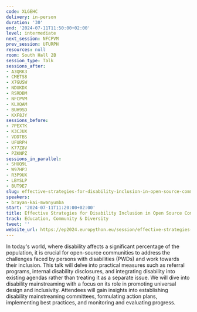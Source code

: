 ```yaml
---
code: XLGEHC
delivery: in-person
duration: '30'
end: '2024-07-11T11:50:00+02:00'
level: intermediate
next_session: NFCPVM
prev_session: UFURPH
resources: null
room: South Hall 2B
session_type: Talk
sessions_after:
- A3QRK3
- CMETS8
- X7GUSW
- NDUKDX
- RSRDBM
- NFCPVM
- KLXQAM
- BUH9SD
- KXF8JY
sessions_before:
- 7PEXTK
- K3CJUX
- VDDTBS
- UFURPH
- K77Z8V
- PZKNPZ
sessions_in_parallel:
- SHUQ9L
- W97HPJ
- R3P9UX
- LBYSLP
- BUT9E7
slug: effective-strategies-for-disability-inclusion-in-open-source-communities
speakers:
- brayan-kai-mwanyumba
start: '2024-07-11T11:20:00+02:00'
title: Effective Strategies for Disability Inclusion in Open Source Communities
track: Education, Community & Diversity
tweet: ''
website_url: https://ep2024.europython.eu/session/effective-strategies-for-disability-inclusion-in-open-source-communities
---
```


In today's world, where disability affects a significant percentage of the population, it is crucial for open-source communities to address the challenges faced by persons with disabilities (PWDs) and work towards their inclusion. This talk will delve into practical measures such as referral programs, internal disability disclosures, and integrating disability into existing agendas rather than treating it as a separate issue. We will dive into disability mainstreaming with a focus on its role in promoting universal design and inclusivity. Attendees will gain insights into establishing disability mainstreaming committees, formulating action plans, implementing best practices, and monitoring and evaluating progress.
